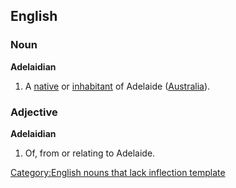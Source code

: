 ==English==
===Noun===
'''Adelaidian'''
#A [[native]] or [[inhabitant]] of Adelaide ([[Australia]]).

===Adjective===
'''Adelaidian'''
#Of, from or relating to Adelaide.

[[Category:English nouns that lack inflection template]]